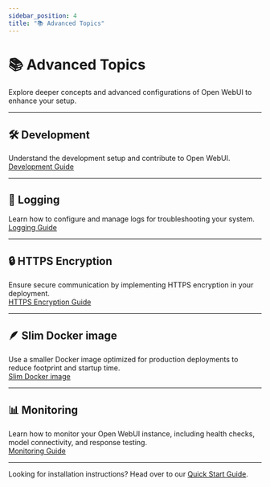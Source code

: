 ```yaml
---
sidebar_position: 4
title: "📚 Advanced Topics"
---
```


# 📚 Advanced Topics

Explore deeper concepts and advanced configurations of Open WebUI to enhance your setup.

---

## 🛠️ Development
Understand the development setup and contribute to Open WebUI.  
[Development Guide](/getting-started/advanced-topics/development)

---

## 📝 Logging  
Learn how to configure and manage logs for troubleshooting your system.  
[Logging Guide](/getting-started/advanced-topics/logging)

---

## 🔒 HTTPS Encryption  
Ensure secure communication by implementing HTTPS encryption in your deployment.  
[HTTPS Encryption Guide](/getting-started/advanced-topics/https-encryption)

---

## 🪶 Slim Docker image
Use a smaller Docker image optimized for production deployments to reduce footprint and startup time.  
[Slim Docker image](/getting-started/advanced-topics/slim-image)

---

## 📊 Monitoring
Learn how to monitor your Open WebUI instance, including health checks, model connectivity, and response testing.  
[Monitoring Guide](/getting-started/advanced-topics/monitoring)

---

Looking for installation instructions? Head over to our [Quick Start Guide](/getting-started/quick-start).  
